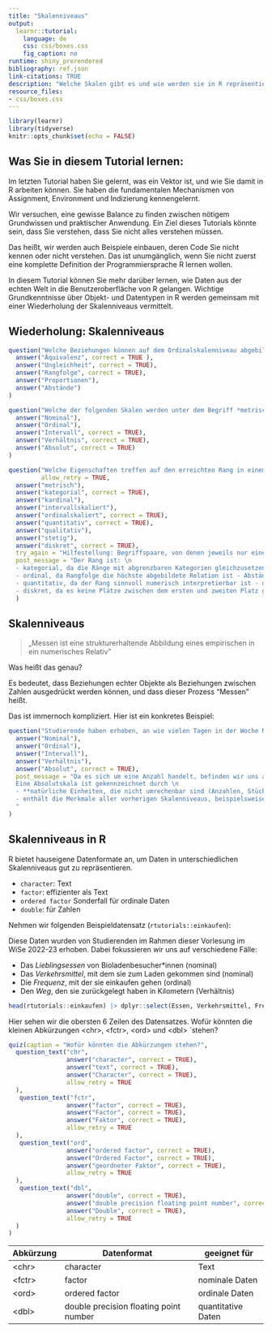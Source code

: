 ```yaml
---
title: "Skalenniveaus"
output:
  learnr::tutorial:
    language: de
    css: css/boxes.css
    fig_caption: no
runtime: shiny_prerendered
bibliography: ref.json
link-citations: TRUE
description: "Welche Skalen gibt es und wie werden sie in R repräsentiert?"
resource_files:
- css/boxes.css
---
```


```r
library(learnr)
library(tidyverse)
knitr::opts_chunk$set(echo = FALSE)
```

## Was Sie in diesem Tutorial lernen:

Im letzten Tutorial haben Sie gelernt, was ein Vektor ist, und wie Sie damit in R arbeiten können. Sie haben die fundamentalen Mechanismen von Assignment, Environment und Indizierung kennengelernt.

Wir versuchen, eine gewisse Balance zu finden zwischen nötigem Grundwissen und praktischer Anwendung. Ein Ziel dieses Tutorials könnte sein, dass Sie verstehen, dass Sie nicht alles verstehen müssen.

Das heißt, wir werden auch Beispiele einbauen, deren Code Sie nicht kennen oder nicht verstehen. Das ist unumgänglich, wenn Sie nicht zuerst eine komplette Definition der Programmiersprache R lernen wollen.

In diesem Tutorial können Sie mehr darüber lernen, wie Daten aus der echten Welt in die Benutzeroberfläche von R gelangen. Wichtige Grundkenntnisse über Objekt- und Datentypen in R werden gemeinsam mit einer Wiederholung der Skalenniveaus vermittelt.

## Wiederholung: Skalenniveaus

```r
question("Welche Beziehungen können auf dem Ordinalskalenniveau abgebildet werden? (mehrere Antworten)",
  answer("Äquivalenz", correct = TRUE ),
  answer("Ungleichheit", correct = TRUE),
  answer("Rangfolge", correct = TRUE),
  answer("Proportionen"),
  answer("Abstände")
)
```

```r
question("Welche der folgenden Skalen werden unter dem Begriff *metrisch* zusammengefasst? (mehrere Antworten)",
  answer("Nominal"),
  answer("Ordinal"),
  answer("Intervall", correct = TRUE),
  answer("Verhältnis", correct = TRUE),
  answer("Absolut", correct = TRUE)
)
```

```r
question("Welche Eigenschaften treffen auf den erreichten Rang in einem Wettkamp zu? (mehrere Antworten)",
         allow_retry = TRUE,
  answer("metrisch"),
  answer("kategorial", correct = TRUE),
  answer("kardinal"),
  answer("intervallskaliert"),
  answer("ordinalskaliert", correct = TRUE),
  answer("quantitativ", correct = TRUE),
  answer("qualitativ"),
  answer("stetig"),
  answer("diskret", correct = TRUE),
  try_again = "Hilfestellung: Begriffspaare, von denen jeweils nur einer ausgewählt werden kann: [quantitativ - qualitativ] [stetig - diskret] [intervall - ordinal] [metrisch (Synonym: kardinal) - kategorial]",
  post_message = "Der Rang ist: \n
  - kategorial, da die Ränge mit abgrenzbaren Kategorien gleichzusetzen sind
  - ordinal, da Rangfolge die höchste abgebildete Relation ist - Abstände zwischen den Plätzen können nicht sinnvoll interpretiert werden, bzw. wir wissen nicht, wie viel schneller der erste Platz als der zweite Platz geschwommen ist. 
  - quantitativ, da der Rang sinnvoll numerisch interpretierbar ist - qualitativ wäre hingegen, wenn der Medaillenname angegeben wird (Gold, Silber, Bronze)
  - diskret, da es keine Plätze zwischen dem ersten und zweiten Platz gibt"
  )
```

## Skalenniveaus

> „Messen ist eine strukturerhaltende Abbildung eines empirischen in ein numerisches Relativ"

Was heißt das genau?

Es bedeutet, dass Beziehungen echter Objekte als Beziehungen zwischen Zahlen ausgedrückt werden können, und dass dieser Prozess "Messen" heißt.

Das ist immernoch kompliziert. Hier ist ein konkretes Beispiel:

```r
question("Studierende haben erhoben, an wie vielen Tagen in der Woche Menschen selbst kochen. Welches Skalenniveau hat die Variable?",
  answer("Nominal"),
  answer("Ordinal"),
  answer("Intervall"),
  answer("Verhältnis"),
  answer("Absolut", correct = TRUE),
  post_message = "Da es sich um eine Anzahl handelt, befinden wir uns auf der Absolutskala. Ginge es hingegen um die Zeit in Stunden oder Tagen, die innerhalb einer Woche für Kochen aufgewendet wird, wären wir auf der Verhältnisskala. \n
  Eine Absolutskala ist gekennzeichnet durch \n
  - **natürliche Einheiten, die nicht umrechenbar sind (Anzahlen, Stück)** \n
  - enthält die Merkmale aller vorherigen Skalenniveaus, beispielsweise einen natürlichen Nullpunkt.
  "
)
```

## Skalenniveaus in R

R bietet hauseigene Datenformate an, um Daten in unterschiedlichen Skalenniveaus gut zu repräsentieren.

::: grau-nb
-   `character`: Text
-   `factor`: effizienter als Text
-   `ordered factor` Sonderfall für ordinale Daten
-   `double`: für Zahlen
:::

Nehmen wir folgenden Beispieldatensatz (`rtutorials::einkaufen`):

Diese Daten wurden von Studierenden im Rahmen dieser Vorlesung im WiSe 2022-23 erhoben. Dabei fokussieren wir uns auf verschiedene Fälle:

-   Das *Lieblingsessen* von Bioladenbesucher\*innen (nominal)
-   Das *Verkehrsmittel*, mit dem sie zum Laden gekommen sind (nominal)
-   Die *Frequenz*, mit der sie einkaufen gehen (ordinal)
-   Den *Weg*, den sie zurückgelegt haben in Kilometern (Verhältnis)

```r
head(rtutorials::einkaufen) |> dplyr::select(Essen, Verkehrsmittel, Frequenz, Weg) |> dplyr::mutate(Essen = as.character(Essen))
```

Hier sehen wir die obersten 6 Zeilen des Datensatzes. Wofür könnten die kleinen Abkürzungen \<chr\>, \<fctr\>, \<ord\> und \<dbl\> \`stehen?

```r
quiz(caption = "Wofür könnten die Abkürzungen stehen?",
  question_text("chr",
                answer("character", correct = TRUE),
                answer("text", correct = TRUE),
                answer("Character", correct = TRUE),
                allow_retry = TRUE
  ),
   question_text("fctr",
                answer("factor", correct = TRUE),
                answer("Factor", correct = TRUE),
                answer("Faktor", correct = TRUE),
                allow_retry = TRUE
  ),
   question_text("ord",
                answer("ordered factor", correct = TRUE),
                answer("Ordered Factor", correct = TRUE),
                answer("geordneter Faktor", correct = TRUE),
                allow_retry = TRUE
  ),
   question_text("dbl",
                answer("double", correct = TRUE),
                answer("double precision floating point number", correct = TRUE),
                answer("Double", correct = TRUE),
                allow_retry = TRUE
  )
)
```

| Abkürzung | Datenformat                            | geeignet für       |
|-----------|----------------------------------------|--------------------|
| \<chr\>   | character                              | Text               |
| \<fctr\>  | factor                                 | nominale Daten     |
| \<ord\>   | ordered factor                         | ordinale Daten     |
| \<dbl\>   | double precision floating point number | quantitative Daten |
